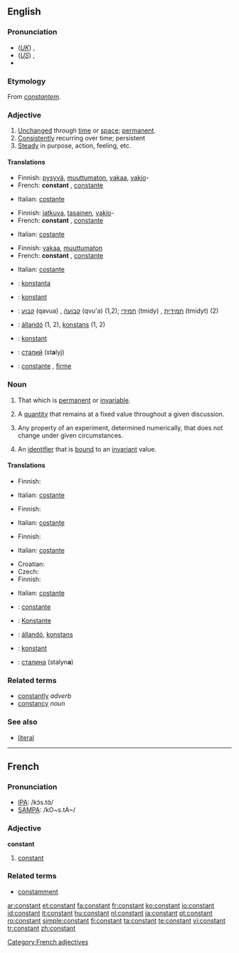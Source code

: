 ==English==

===Pronunciation===
* (''[[Received Pronunciation|UK]]'') {{IPA|/ˈkɒnstənt/}}, {{SAMPA|/"kQnst@nt/}}
* (''[[General American|US]]'') {{IPA|/ˈkɑnstənt/}}, {{SAMPA|/"kAnst@nt/}}
* {{audio|en-us-constant.ogg|Audio (US)}}

===Etymology===
From {{L.}} ''[[constantem]]''.

===Adjective===
{{en-adj}}

# [[unchanged|Unchanged]] through [[time]] or [[space]]; [[permanent]].
# [[consistently|Consistently]] recurring over time; persistent
# [[steady|Steady]] in purpose, action, feeling, etc.

====Translations====
{{trans-top|unchanged through time}}
* Finnish: [[pysyvä]], [[muuttumaton]], [[vakaa]], [[vakio]]-
* French: '''constant''' {{m}}, [[constante]] {{f}}
{{trans-mid}}
*Italian: [[costante]]
{{trans-bottom}}

{{trans-top|consistently recurring over time}}
* Finnish: [[jatkuva]], [[tasainen]], [[vakio]]-
* French: '''constant''' {{m}}, [[constante]] {{f}}
{{trans-mid}}
*Italian: [[costante]]
{{trans-bottom}}

{{trans-top|steady}}
* Finnish: [[vakaa]], [[muuttumaton]]
* French: '''constant''' {{m}}, [[constante]] {{f}}
{{trans-mid}}
*Italian: [[costante]]
{{trans-bottom}}

{{checktrans-top}}
* {{ttbc|Esperanto}}: [[konstanta]]
* {{ttbc|German}}: [[konstant]]
* {{ttbc|Hebrew}}: [[קבוע]] (qavua) {{m}}, [[קבועה]] (qvu'a) {{f}} (1,2); [[תמידי]] (tmidy) {{m}}, [[תמידית]] (tmidyt) {{f}} (2)
* {{ttbc|Hungarian}}: [[állandó]] (1, 2), [[konstans]] (1, 2)
* {{ttbc|Swedish}}: [[konstant]]
* {{ttbc|Ukrainian}}: [[сталий]] {{m}} (st'''a'''lyj)
* {{ttbc|Spanish}}: [[constante]] {{m|f}}, [[firme]] {{m|f}}
{{trans-bottom}}

===Noun===
{{en-noun}}

# That which is [[permanent]] or [[invariable]].
# {{algebra}} A [[quantity]] that remains at a fixed value throughout a given discussion.
# {{science}} Any property of an experiment, determined numerically, that does not change under given circumstances.
# {{computing}} An [[identifier]] that is [[bound]] to an [[invariant]] value.

====Translations====
{{trans-top|that which is permanent or invariable}}
* Finnish: {{t-|fi|vakio}}
{{trans-mid}}
*Italian: [[costante]] {{f}}
{{trans-bottom}}

{{trans-top|algebra: quantity that remains fixed}}
* Finnish: {{t-|fi|vakio}}
{{trans-mid}}
*Italian: [[costante]] {{f}}
{{trans-bottom}}

{{trans-top|science: property that does not change}}
* Finnish: {{t-|fi|vakio}}
{{trans-mid}}
*Italian: [[costante]] {{f}}
{{trans-bottom}}

{{trans-top|identifier that is bound to an invariant value}}
* Croatian: {{t-|hr|konstanta|f}}
* Czech: {{t-|cs|konstanta|f}}
* Finnish: {{t-|fi|vakio}}
{{trans-mid}}
*Italian: [[costante]] {{f}}
{{trans-bottom}}

{{checktrans-top}}
* {{ttbc|French}}: [[constante]] {{f}}
* {{ttbc|German}}: [[Konstante]] {{f}}
* {{ttbc|Hungarian}}: [[állandó]], [[konstans]]
* {{ttbc|Swedish}}: [[konstant]] {{c}}
* {{ttbc|Ukrainian}}: [[сталина]] {{f}} (stalyn'''a''')
{{trans-bottom}}

===Related terms===
* [[constantly]] ''adverb''
* [[constancy]] ''noun''

===See also===
* {{computing}} [[literal]]

----

==French==

===Pronunciation===
* [[w:IPA|IPA]]: /kɔ̃s.tɑ̃/
* [[w:SAMPA|SAMPA]]: /kO~s.tA~/

===Adjective===
{{fr-infl-adj|sm=constant|sf=constante|pm=constants|pf=constantes|smp=kɔ̃s.tɑ̃|sfp=kɔ̃s.tɑ̃t|pmp=kɔ̃s.tɑ̃|pfp=kɔ̃s.tɑ̃t}}
{{fr-adj}}
'''constant'''

# [[#Adjective|constant]]

===Related terms===
* [[constamment]]

[[Category:French adjectives]]

[[ar:constant]]
[[et:constant]]
[[fa:constant]]
[[fr:constant]]
[[ko:constant]]
[[io:constant]]
[[id:constant]]
[[it:constant]]
[[hu:constant]]
[[nl:constant]]
[[ja:constant]]
[[pt:constant]]
[[ro:constant]]
[[simple:constant]]
[[fi:constant]]
[[ta:constant]]
[[te:constant]]
[[vi:constant]]
[[tr:constant]]
[[zh:constant]]